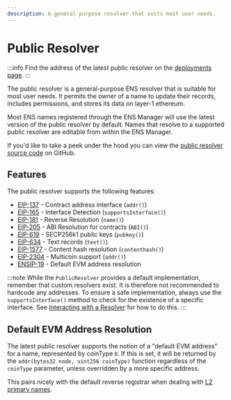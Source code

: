 ```yaml
---
description: A general purpose resolver that suits most user needs.
---
```


# Public Resolver

:::info
Find the address of the latest public resolver on the [deployments page](/learn/deployments).
:::

The public resolver is a general-purpose ENS resolver that is suitable for most user needs.
It permits the owner of a name to update their records, includes permissions, and stores its data on layer-1 ethereum.

Most ENS names registered through the ENS Manager will use the latest version of the public resolver by default.
Names that resolve to a supported public resolver are editable from within the ENS Manager.

If you'd like to take a peek under the hood you can view the [public resolver source code](https://github.com/ensdomains/ens-contracts/blob/staging/contracts/resolvers/PublicResolver.sol) on GitHub.

## Features

The public resolver supports the following features:

- [EIP-137](https://eips.ethereum.org/EIPS/eip-137) - Contract address interface (`addr()`)
- [EIP-165](https://eips.ethereum.org/EIPS/eip-165) - Interface Detection (`supportsInterface()`)
- [EIP-181](https://eips.ethereum.org/EIPS/eip-181) - Reverse Resolution (`name()`)
- [EIP-205](https://eips.ethereum.org/EIPS/eip-205) - ABI Resolution for contracts (`ABI()`)
- [EIP-619](https://eips.ethereum.org/EIPS/eip-619) - SECP256k1 public keys (`pubkey()`)
- [EIP-634](https://eips.ethereum.org/EIPS/eip-634) - Text records (`text()`)
- [EIP-1577](https://eips.ethereum.org/EIPS/eip-1577) - Content hash resolution (`contenthash()`)
- [EIP-2304](https://eips.ethereum.org/EIPS/eip-2304) - Multicoin support (`addr()`)
- [ENSIP-19](/ensip/19#default-address) - Default EVM address resolution

:::note
While the `PublicResolver` provides a default implementation, remember that custom resolvers exist. It is therefore not recommended to hardcode any addresses. To ensure a safe implementation, always use the `supportsInterface()` method to check for the existence of a specific interface. See [Interacting with a Resolver](/resolvers/interacting) for how to do this.
:::

## Default EVM Address Resolution

The latest public resolver supports the notion of a "default EVM address" for a name, represented by coinType `0`. If this is set, it will be returned by the `addr(bytes32 node, uint256 coinType)` function regardless of the `coinType` parameter, unless overridden by a more specific address.

This pairs nicely with the default reverse registrar when dealing with [L2 primary names](/web/reverse#l2-primary-names).
